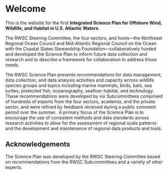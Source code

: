# Welcome {.unnumbered}

This is the website for the first **Integrated Science Plan for Offshore Wind, Wildlife, and Habitat in U.S. Atlantic Waters**.

The RWSC Steering Committee, the four sectors, and hosts---the Northeast Regional Ocean Council and Mid-Atlantic Regional Council on the Ocean with the Coastal States Stewardship Foundation---collaboratively funded and developed the Science Plan to inform future data collection and research and to describe a framework for collaboration to address those needs.

The RWSC Science Plan presents recommendations for data management, data collection, and data analysis activities and capacity across wildlife species groups and topics including marine mammals, birds, bats, sea turtles, protected fish, oceanography, seafloor habitat, and technology.
These recommendations were developed by six Subcommittees comprised of hundreds of experts from the four sectors, academia, and the private sector, and were refined by feedback received during a public comment period over the summer. 
A primary focus of the Science Plan is to encourage the use of consistent methods and data standards across research activities to allow for the assessment of regional scale patterns and the development and maintenance of regional data products and tools.

## Acknowledgements

The Science Plan was developed by the RWSC Steering Committee based on recommendations from the RWSC Subcommittees and a variety of other experts.
